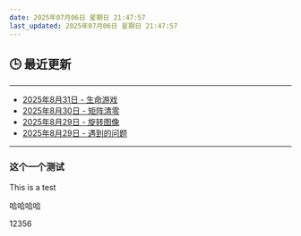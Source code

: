 ```yaml
---
date: 2025年07月06日 星期日 21:47:57
last_updated: 2025年07月06日 星期日 21:47:57
---
```


## 🕒 最近更新

---
- [2025年8月31日 - 生命游戏](/blog/LeetCode289)
- [2025年8月30日 - 矩阵清零](/blog/LeetCode73)
- [2025年8月29日 - 旋转图像](/blog/LeetCode48)
- [2025年8月29日 - 遇到的问题](/docs/Issues)
---

<!-- 其他内容 -->


### 这个一个测试
This is a test

哈哈哈哈


12356
